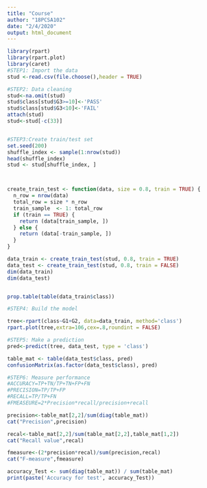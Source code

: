 ---
title: "Course"
author: "18PCSA102"
date: "2/4/2020"
output: html_document
---


```{r}
library(rpart)
library(rpart.plot)
library(caret)
#STEP1: Import the data
stud <-read.csv(file.choose(),header = TRUE)

#STEP2: Data cleaning
stud<-na.omit(stud)
stud$class[stud$G3>=10]<-'PASS'
stud$class[stud$G3<10]<-'FAIL'
attach(stud)
stud<-stud[-c(33)]


#STEP3:Create train/test set
set.seed(200)
shuffle_index <- sample(1:nrow(stud))
head(shuffle_index)
stud <- stud[shuffle_index, ]



create_train_test <- function(data, size = 0.8, train = TRUE) {
  n_row = nrow(data)
  total_row = size * n_row
  train_sample  <- 1: total_row
  if (train == TRUE) {
    return (data[train_sample, ])
  } else {
    return (data[-train_sample, ])
  }
}

data_train <- create_train_test(stud, 0.8, train = TRUE)
data_test <- create_train_test(stud, 0.8, train = FALSE)
dim(data_train)
dim(data_test)


prop.table(table(data_train$class))

#STEP4: Build the model

tree<-rpart(class~G1+G2, data=data_train, method='class')
rpart.plot(tree,extra=106,cex=.8,roundint = FALSE)

#STEP5: Make a prediction
pred<-predict(tree, data_test, type = 'class')

table_mat <- table(data_test$class, pred)
confusionMatrix(as.factor(data_test$class), pred)

#STEP6: Measure performance
#ACCURACY=TP+TN/TP+TN+FP+FN
#PRECISION=TP/TP+FP
#RECALL=TP/TP+FN
#FMEASEURE=2*Precision*recall/precision+recall

precision<-table_mat[2,2]/sum(diag(table_mat))
cat("Precision",precision)

recal<-table_mat[2,2]/sum(table_mat[2,2],table_mat[1,2])
cat("Recall value",recal)

fmeasure<-(2*precision*recal)/sum(precision,recal)
cat("F-measure",fmeasure)

accuracy_Test <- sum(diag(table_mat)) / sum(table_mat)
print(paste('Accuracy for test', accuracy_Test))


```


